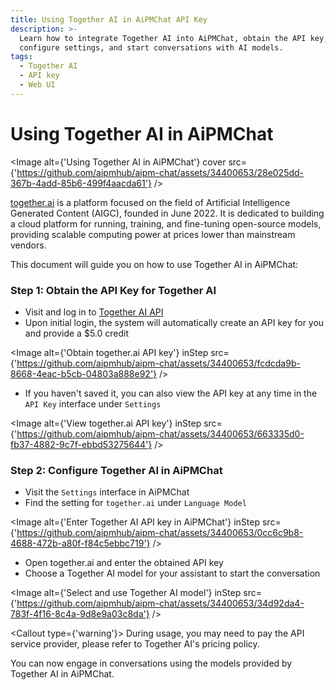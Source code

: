 ```yaml
---
title: Using Together AI in AiPMChat API Key
description: >-
  Learn how to integrate Together AI into AiPMChat, obtain the API key,
  configure settings, and start conversations with AI models.
tags:
  - Together AI
  - API key
  - Web UI
---
```


# Using Together AI in AiPMChat

<Image
  alt={'Using Together AI in AiPMChat'}
  cover
  src={'https://github.com/aipmhub/aipm-chat/assets/34400653/28e025dd-367b-4add-85b6-499f4aacda61'}
/>

[together.ai](https://www.together.ai/) is a platform focused on the field of Artificial Intelligence Generated Content (AIGC), founded in June 2022. It is dedicated to building a cloud platform for running, training, and fine-tuning open-source models, providing scalable computing power at prices lower than mainstream vendors.

This document will guide you on how to use Together AI in AiPMChat:

<Steps>

### Step 1: Obtain the API Key for Together AI

- Visit and log in to [Together AI API](https://api.together.ai/)
- Upon initial login, the system will automatically create an API key for you and provide a $5.0 credit

<Image
  alt={'Obtain together.ai API key'}
  inStep
  src={'https://github.com/aipmhub/aipm-chat/assets/34400653/fcdcda9b-8668-4eac-b5cb-04803a888e92'}
/>

- If you haven't saved it, you can also view the API key at any time in the `API Key` interface under `Settings`

<Image
  alt={'View together.ai API key'}
  inStep
  src={'https://github.com/aipmhub/aipm-chat/assets/34400653/663335d0-fb37-4882-9c7f-ebbd53275644'}
/>

### Step 2: Configure Together AI in AiPMChat

- Visit the `Settings` interface in AiPMChat
- Find the setting for `together.ai` under `Language Model`

<Image
  alt={'Enter Together AI API key in AiPMChat'}
  inStep
  src={'https://github.com/aipmhub/aipm-chat/assets/34400653/0cc6c9b8-4688-472b-a80f-f84c5ebbc719'}
/>

- Open together.ai and enter the obtained API key
- Choose a Together AI model for your assistant to start the conversation

<Image
  alt={'Select and use Together AI model'}
  inStep
  src={'https://github.com/aipmhub/aipm-chat/assets/34400653/34d92da4-783f-4f16-8c4a-9d8e9a03c8da'}
/>

<Callout type={'warning'}>
  During usage, you may need to pay the API service provider, please refer to Together AI's pricing
  policy.
</Callout>

</Steps>

You can now engage in conversations using the models provided by Together AI in AiPMChat.

